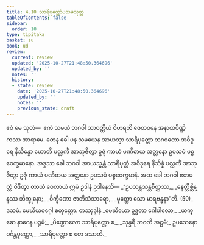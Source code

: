 ```yaml
---
title: 4.10 သာရိပုတ္တော်ပသမသုတ္တ
tableOfContents: false
sidebar:
  order: 10
type: tipitaka
basket: su
book: ud
review:
  current: review
  updated: '2025-10-27T21:48:50.364696'
  updated_by: ''
  notes: ''
  history:
  - state: review
    date: '2025-10-27T21:48:50.364696'
    updated_by: ''
    notes: ''
    previous_state: draft
---
```



<ReviewStatus review={frontmatter.review} showDetails={true} />

<HypothesisAnnotation frontmatter={frontmatter} />

<DynamicBreadcrumb />

<Division number="40" book="ud" e="ch" v="18" p="132">

<Paragraph number="343" book="ud">
ဧဝံ မေ သုတံ—  ဧကံ သမယံ ဘဂဝါ သာဝတ္ထိယံ ဝိဟရတိ ဇေတဝနေ အနာထပိဏ္ဍိကဿ အာရာမေ. တေန ခေါ ပန သမယေန အာယသ္မာ သာရိပုတ္တော ဘဂဝတော အဝိဒူရေ နိသိန္နော ဟောတိ ပလ္လင်္ကံ အာဘုဇိတွာ ဥဇုံ ကာယံ ပဏိဓာယ အတ္တနော ဥပသမံ ပစ္စဝေက္ခမာနော.
</Paragraph>

<Paragraph number="344" book="ud">
အဒ္ဒသာ ခေါ ဘဂဝါ အာယသ္မန္တံ သာရိပုတ္တံ အဝိဒူရေ နိသိန္နံ ပလ္လင်္ကံ အာဘုဇိတွာ ဥဇုံ ကာယံ ပဏိဓာယ အတ္တနော ဥပသမံ ပစ္စဝေက္ခမာနံ.
</Paragraph>

<Paragraph number="345" book="ud">
အထ ခေါ ဘဂဝါ ဧတမတ္ထံ ဝိဒိတွာ တာယံ ဝေလာယံ ဣမံ ဥဒါနံ ဥဒါနေသိ—
</Paragraph>

<Paragraph number="346" type="verses" book="ud">
_“ဥပသန္တသန္တစိတ္တဿ,_  
_နေတ္တိစ္ဆိန္နဿ ဘိက္ခုနော;_  
_ဝိက္ခီဏော ဇာတိသံသာရော,_  
_မုတ္တော သော မာရဗန္ဓနာ”တိ. (50)_  


</Paragraph>
</Division>

<Paragraph number="347" type="center" book="ud">
ဒသမံ.



</Paragraph>

<Paragraph number="348" type="center" book="ud">
မေဃိယဝဂ္ဂေါ စတုတ္ထော.



</Paragraph>

<Paragraph number="349" type="center" book="ud">
တဿုဒ္ဒါနံ


</Paragraph>

<Paragraph number="350" type="verses" book="ud">
_မေဃိယော ဥဒ္ဓတာ ဂေါပါလော,_  
_ယက္ခော နာဂေန ပဉ္စမံ;_  
_ပိဏ္ဍောလော သာရိပုတ္တော စ,_  
_သုန္ဒရီ ဘဝတိ အဋ္ဌမံ;_  
ဥပသေနော ဝင်္ဂန္တပုတ္တော,_  
_သာရိပုတ္တော စ တေ ဒသာတိ._
</Paragraph>